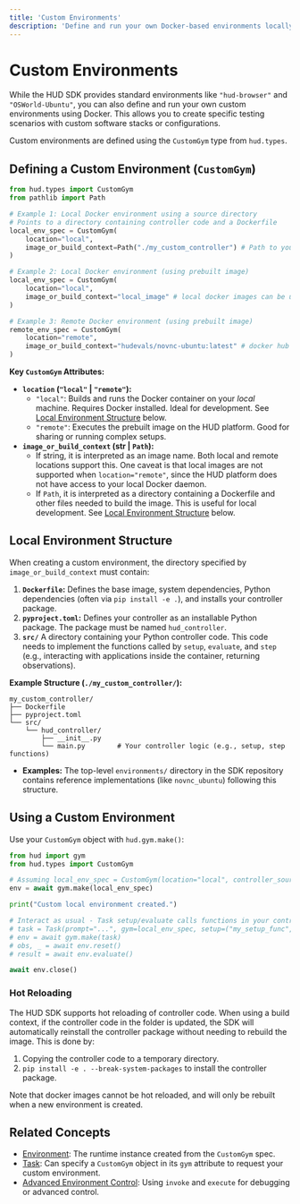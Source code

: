 ```yaml
---
title: 'Custom Environments'
description: 'Define and run your own Docker-based environments locally or remotely'
---
```


# Custom Environments

While the HUD SDK provides standard environments like `"hud-browser"` and `"OSWorld-Ubuntu"`, you can also define and run your own custom environments using Docker. This allows you to create specific testing scenarios with custom software stacks or configurations.

Custom environments are defined using the `CustomGym` type from `hud.types`.

## Defining a Custom Environment (`CustomGym`)

```python
from hud.types import CustomGym
from pathlib import Path

# Example 1: Local Docker environment using a source directory
# Points to a directory containing controller code and a Dockerfile
local_env_spec = CustomGym(
    location="local",
    image_or_build_context=Path("./my_custom_controller") # Path to your controller code
)

# Example 2: Local Docker environment (using prebuilt image)
local_env_spec = CustomGym(
    location="local",
    image_or_build_context="local_image" # local docker images can be used when location is local
)

# Example 3: Remote Docker environment (using prebuilt image)
remote_env_spec = CustomGym(
    location="remote",
    image_or_build_context="hudevals/novnc-ubuntu:latest" # docker hub image name
)
```
**Key `CustomGym` Attributes:**

*   **`location` (`"local"` | `"remote"`):**
    *   `"local"`: Builds and runs the Docker container on your *local* machine. Requires Docker installed. Ideal for development. See [Local Environment Structure](#local-environment-structure) below.
    *   `"remote"`: Executes the prebuilt image on the HUD platform. Good for sharing or running complex setups.
*   **`image_or_build_context` (str | `Path`):**
    *   If string, it is interpreted as an image name. Both local and remote locations support this. One caveat is that local images are not supported when `location="remote"`, since the HUD platform does not have access to your local Docker daemon.
    *   If `Path`, it is interpreted as a directory containing a Dockerfile and other files needed to build the image. This is useful for local development. See [Local Environment Structure](#local-environment-structure) below.

## <a name="local-environment-structure"></a>Local Environment Structure

When creating a custom environment, the directory specified by `image_or_build_context` must contain:

1.  **`Dockerfile`:** Defines the base image, system dependencies, Python dependencies (often via `pip install -e .`), and installs your controller package.
2.  **`pyproject.toml`:** Defines your controller as an installable Python package. The package must be named `hud_controller`.
3.  **`src/`** A directory containing your Python controller code. This code needs to implement the functions called by `setup`, `evaluate`, and `step` (e.g., interacting with applications inside the container, returning observations).

**Example Structure (`./my_custom_controller/`):**

```
my_custom_controller/
├── Dockerfile
├── pyproject.toml
└── src/
    └── hud_controller/
        ├── __init__.py
        └── main.py        # Your controller logic (e.g., setup, step functions)
```

*   **Examples:** The top-level `environments/` directory in the SDK repository contains reference implementations (like `novnc_ubuntu`) following this structure.

## Using a Custom Environment

Use your `CustomGym` object with `hud.gym.make()`:

```python
from hud import gym
from hud.types import CustomGym

# Assuming local_env_spec = CustomGym(location="local", controller_source_dir="./my_custom_controller")
env = await gym.make(local_env_spec)

print("Custom local environment created.")

# Interact as usual - Task setup/evaluate calls functions in your controller
# task = Task(prompt="...", gym=local_env_spec, setup=("my_setup_func", arg1), ...)
# env = await gym.make(task)
# obs, _ = await env.reset()
# result = await env.evaluate()

await env.close()
```
### Hot Reloading

The HUD SDK supports hot reloading of controller code. When using a build context, if the controller code in the folder is updated, the SDK will automatically reinstall the controller package
without needing to rebuild the image.
This is done by:
1. Copying the controller code to a temporary directory.
2. `pip install -e . --break-system-packages` to install the controller package.

Note that docker images cannot be hot reloaded, and will only be rebuilt when a new environment is created.


## Related Concepts

*   [Environment](/concepts/environment): The runtime instance created from the `CustomGym` spec.
*   [Task](/concepts/task): Can specify a `CustomGym` object in its `gym` attribute to request your custom environment.
*   [Advanced Environment Control](/advanced/environment-control): Using `invoke` and `execute` for debugging or advanced control. 